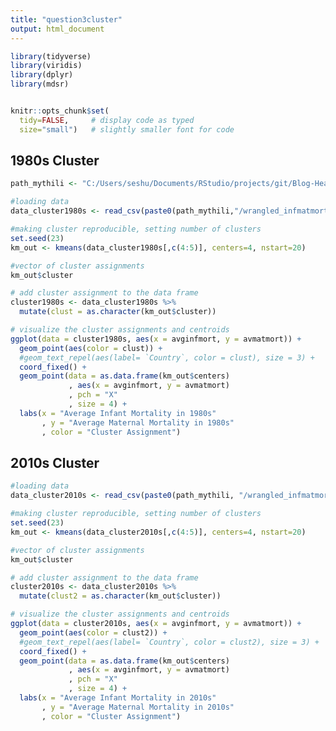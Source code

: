 ```yaml
---
title: "question3cluster"
output: html_document
---
```


```r

library(tidyverse)
library(viridis)
library(dplyr)
library(mdsr)


knitr::opts_chunk$set(
  tidy=FALSE,     # display code as typed
  size="small")   # slightly smaller font for code
```

## 1980s Cluster


```r

path_mythili <- "C:/Users/seshu/Documents/RStudio/projects/git/Blog-HealthAndJusticeLeague/data"

#loading data
data_cluster1980s <- read_csv(paste0(path_mythili,"/wrangled_infmatmortcluster1980s.csv"))

#making cluster reproducible, setting number of clusters
set.seed(23)
km_out <- kmeans(data_cluster1980s[,c(4:5)], centers=4, nstart=20)

#vector of cluster assignments
km_out$cluster

# add cluster assignment to the data frame
cluster1980s <- data_cluster1980s %>%
  mutate(clust = as.character(km_out$cluster))

# visualize the cluster assignments and centroids
ggplot(data = cluster1980s, aes(x = avginfmort, y = avmatmort)) + 
  geom_point(aes(color = clust)) +
  #geom_text_repel(aes(label= `Country`, color = clust), size = 3) +
  coord_fixed() +
  geom_point(data = as.data.frame(km_out$centers)
             , aes(x = avginfmort, y = avmatmort)
             , pch = "X"
             , size = 4) +
  labs(x = "Average Infant Mortality in 1980s"
       , y = "Average Maternal Mortality in 1980s" 
       , color = "Cluster Assignment")

```

## 2010s Cluster

```r

#loading data
data_cluster2010s <- read_csv(paste0(path_mythili, "/wrangled_infmatmortcluster2010s.csv"))

#making cluster reproducible, setting number of clusters
set.seed(23)
km_out <- kmeans(data_cluster2010s[,c(4:5)], centers=4, nstart=20)

#vector of cluster assignments
km_out$cluster

# add cluster assignment to the data frame
cluster2010s <- data_cluster2010s %>%
  mutate(clust2 = as.character(km_out$cluster))

# visualize the cluster assignments and centroids
ggplot(data = cluster2010s, aes(x = avginfmort, y = avmatmort)) + 
  geom_point(aes(color = clust2)) +
  #geom_text_repel(aes(label= `Country`, color = clust2), size = 3) +
  coord_fixed() +
  geom_point(data = as.data.frame(km_out$centers)
             , aes(x = avginfmort, y = avmatmort)
             , pch = "X"
             , size = 4) +
  labs(x = "Average Infant Mortality in 2010s"
       , y = "Average Maternal Mortality in 2010s" 
       , color = "Cluster Assignment")

```



